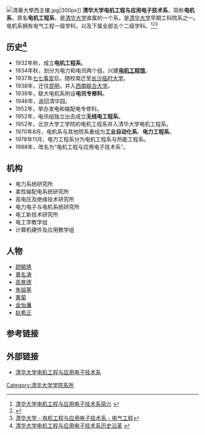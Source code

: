 {{Infobox University Department
 |名称              = 清华大学电机工程与应用电子技术系
 |其他名称        = Department of Electrical Engineering, Tsinghua University
 |徽标              = [[File:Department_of_Electrical_Engineering,_Tsinghua_University.svg|200px]]
 |徽标说明        =
 |隶属              =[[清华大学|清华大学]]
 |建立时间        =1932年
 |关闭时间        =
 |类型              =系
 |下属              =5个研究所<br/>1个国家重点实验室
 |主管官员        =
 |主席              =
 |党委书记        =[[于歆杰|于歆杰]]
 |院长              =
 |系主任           =[[康重庆|康重庆]]
 |所长              =
 |部长              =
 |主任              =
 |头衔              =
 |头衔人名        =
 |教师              =
 |员工              =
 |学生              =
 |本科生           =
 |研究生           =
 |博士生           =
 |其他学生        =
 |地址              = {{CHN}}[[北京市|北京市]][[海淀区|海淀区]][[清华园|清华园]]
 |国家              =
 |省                 =
 |市                 =
 |坐标              =http://www.eea.tsinghua.edu.cn
 |网址              =
 |标志              =
 |脚注              =
}}
[[File:清華大學西主樓.jpg|thumb]]|300px]]
'''清华大学电机工程与应用电子技术系'''，简称'''电机系'''，原名'''电机工程系'''，是[[清华大学|清华大学]]直属的一个系，是[[清华大学|清华大学]]早期工科院系之一。电机系拥有电气工程一级学科，以及下属全部五个二级学科。<ref>[http://www.eea.tsinghua.edu.cn/china/info.do?columnId=338 清华大学电机工程与应用电子技术系简介] {{webarchive|url=https://web.archive.org/web/20160304123017/http://www.eea.tsinghua.edu.cn/china/info.do?columnId=338 |date=2016-03-04 }}</ref><ref>{{Cite web |url=http://edu.sina.com.cn/gaokao/2009-06-06/1455203237.shtml |title=新浪教育：清华大学电机工程与应用电子技术系简介 |access-date=2010-09-28 |archive-date=2019-06-05 |archive-url=https://web.archive.org/web/20190605010607/http://edu.sina.com.cn/gaokao/2009-06-06/1455203237.shtml |dead-url=no }}</ref><ref>[http://www.ky007.com/2010/0107/822.html 清华大学 - 电机工程与应用电子技术系 - 电气工程]{{Dead link|date=2020年6月 |bot=InternetArchiveBot |fix-attempted=yes }}</ref>

==历史<ref>[http://www.eea.tsinghua.edu.cn/china/info.do?columnId=338 清华大学电机工程与应用电子技术系历史沿革] {{webarchive|url=https://web.archive.org/web/20160304123017/http://www.eea.tsinghua.edu.cn/china/info.do?columnId=338 |date=2016-03-04 }}</ref>==
*1932年秋，成立'''电机工程系'''。
*1934年秋，划分为电力和电讯两个组，兴建'''[[清華大學電機工程館|电机工程馆]]'''。
*1937年[[七七事变|七七事变]]后，随校南迁至[[长沙临时大学|长沙临时大学]]。
*1938年，迁往[[昆明|昆明]]，并入[[西南联合大学|西南联合大学]]。
*1939年，联大电机系附设'''电讯专修科'''。
*1946年，返回清华园。
*1952年，举办发电和输配电专修科。
*1952年，电讯组独立出去成立'''无线电工程系'''。
*1952年，北京大学工学院的电机工程系并入清华大学电机工程系。
*1970年8月，电机系与其他院系重组为'''工业自动化系'''、'''电力工程系'''。
*1978年11月，电力工程系分为电机工程系与热能工程系。
*1988年，改名为“电机工程与应用电子技术系”。

==机构==
* 电力系统研究所
* 柔性输配电系统研究所
* 高电压及绝缘技术研究所
* 电力电子与电机系统研究所
* 电工新技术研究所
* 电工学教学组
* 计算机硬件及应用教学组
==人物 ==
*[[顾毓琇|顾毓琇]]
*[[章名涛|章名涛]]
*[[高景德|高景德]]
* [[朱镕基|朱镕基]]
* [[黄菊|黄菊]]
* [[金怡濂|金怡濂]]
*[[赵希正|赵希正]]
== 参考链接 ==
{{Reflist}}
==外部链接==
* [http://www.eea.tsinghua.edu.cn 清华大学电机工程与应用电子技术系] {{Wayback|url=http://www.eea.tsinghua.edu.cn/ |date=20200616203836 }}


{{清华大学/院系}}
[[Category:清华大学学院系所|Category:清华大学学院系所]]